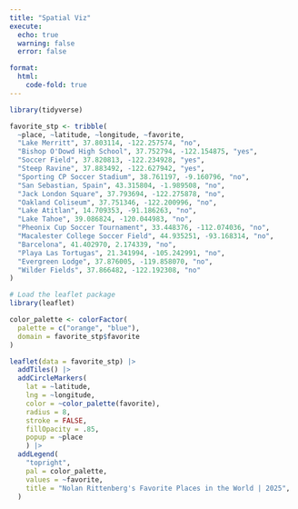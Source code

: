 ```yaml
---
title: "Spatial Viz"
execute:
  echo: true
  warning: false
  error: false

format: 
  html: 
    code-fold: true
---
```





```r


library(tidyverse)

favorite_stp <- tribble(
  ~place, ~latitude, ~longitude, ~favorite,
  "Lake Merritt", 37.803114, -122.257574, "no",
  "Bishop O'Dowd High School", 37.752794, -122.154875, "yes",
  "Soccer Field", 37.820813, -122.234928, "yes",
  "Steep Ravine", 37.883492, -122.627942, "yes",
  "Sporting CP Soccer Stadium", 38.761197, -9.160796, "no",
  "San Sebastian, Spain", 43.315804, -1.989508, "no",
  "Jack London Square", 37.793694, -122.275878, "no",
  "Oakland Coliseum", 37.751346, -122.200996, "no",
  "Lake Atitlan", 14.709353, -91.186263, "no",
  "Lake Tahoe", 39.086824, -120.044983, "no",
  "Pheonix Cup Soccer Tournament", 33.448376, -112.074036, "no",
  "Macalester College Soccer Field", 44.935251, -93.168314, "no",
  "Barcelona", 41.402970, 2.174339, "no", 
  "Playa Las Tortugas", 21.341994, -105.242991, "no",
  "Evergreen Lodge", 37.876005, -119.858070, "no",
  "Wilder Fields", 37.866482, -122.192308, "no"
)

```


```r
# Load the leaflet package
library(leaflet)

color_palette <- colorFactor(
  palette = c("orange", "blue"),
  domain = favorite_stp$favorite
)

leaflet(data = favorite_stp) |>
  addTiles() |>
  addCircleMarkers(
    lat = ~latitude,
    lng = ~longitude,
    color = ~color_palette(favorite),
    radius = 8,
    stroke = FALSE,
    fillOpacity = .85,
    popup = ~place
    ) |>
  addLegend(
    "topright",
    pal = color_palette,
    values = ~favorite, 
    title = "Nolan Rittenberg's Favorite Places in the World | 2025", 
  )

```


